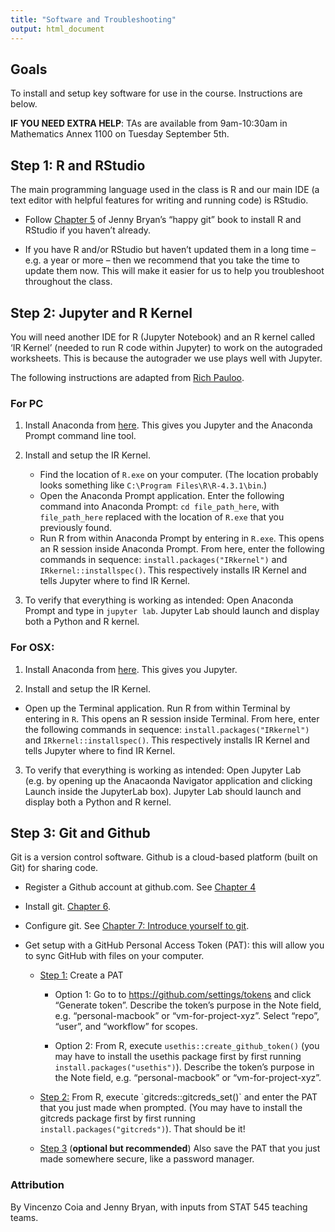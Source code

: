 ```yaml
---
title: "Software and Troubleshooting"
output: html_document
---
```


## Goals

To install and setup key software for use in the course. Instructions are below. 

**IF YOU NEED EXTRA HELP**: TAs are available from 9am-10:30am in Mathematics Annex 1100 on Tuesday September 5th. 

## Step 1: R and RStudio 

The main programming language used in the class is R and our main IDE (a text editor with helpful features for writing and running code) is RStudio. 

- Follow [Chapter 5](https://happygitwithr.com/install-r-rstudio.html) of Jenny Bryan's "happy git" book to install R and RStudio if you haven't already. 

- If you have R and/or RStudio but haven't updated them in a long time -- e.g. a year or more -- then we recommend that you take the time to update them now. This will make it easier for us to help you troubleshoot throughout the class.  

## Step 2: Jupyter and R Kernel  

You will need another IDE for R (Jupyter Notebook) and an R kernel called 'IR Kernel' (needed to run R code within Jupyter) to work on the autograded worksheets. This is because the autograder we use plays well with Jupyter. 

The following instructions are adapted from [Rich Pauloo](https://richpauloo.github.io/2018-05-16-Installing-the-R-kernel-in-Jupyter-Lab/). 

### For PC 

1. Install Anaconda from [here](https://www.anaconda.com/download/). This gives you Jupyter and the Anaconda Prompt command line tool. 

2. Install and setup the IR Kernel. 
    - Find the location of `R.exe` on your computer. (The location probably looks something like `C:\Program Files\R\R-4.3.1\bin`.)
    - Open the Anaconda Prompt application. Enter the following command into Anaconda Prompt: `cd file_path_here`, with `file_path_here` replaced with the location of `R.exe` that you previously found. 
    - Run R from within Anaconda Prompt by entering in `R.exe`. This opens an R session inside Anaconda Prompt. From here, enter the following commands in sequence: `install.packages("IRkernel")` and `IRkernel::installspec()`. This respectively installs IR Kernel and tells Jupyter where to find IR Kernel.
    
3. To verify that everything is working as intended: Open Anaconda Prompt and type in `jupyter lab`. Jupyter Lab should launch and display both a Python and R kernel.

### For OSX: 

1. Install Anaconda from [here](https://www.anaconda.com/download/). This gives you Jupyter. 

2. Install and setup the IR Kernel. 
  - Open up the Terminal application. Run R from within Terminal by entering in `R`. This opens an R session inside Terminal. From here, enter the following commands in sequence: `install.packages("IRkernel")` and `IRkernel::installspec()`. This respectively installs IR Kernel and tells Jupyter where to find IR Kernel.

3. To verify that everything is working as intended: Open Jupyter Lab (e.g. by opening up the Anacaonda Navigator application and clicking Launch inside the JupyterLab box). Jupyter Lab should launch and display both a Python and R kernel.

## Step 3: Git and Github

Git is a version control software. Github is a cloud-based platform (built on Git) for sharing code. 

-   Register a Github account at github.com. See [Chapter 4](https://happygitwithr.com/github-acct.html)

-   Install git. [Chapter 6](https://happygitwithr.com/install-git.html).

-   Configure git. See [Chapter 7: Introduce yourself to git](https://happygitwithr.com/hello-git.html).

- Get setup with a GitHub Personal Access Token (PAT): this will allow you to sync GitHub with files on your computer.

    -   [Step 1:]{.underline} Create a PAT

        -   Option 1: Go to to <https://github.com/settings/tokens> and click "Generate token". Describe the token's purpose in the Note field, e.g. "personal-macbook" or "vm-for-project-xyz". Select "repo", "user", and "workflow" for scopes.

        -   Option 2: From R, execute `usethis::create_github_token()` (you may have to install the usethis package first by first running `install.packages("usethis")`). Describe the token's purpose in the Note field, e.g. "personal-macbook" or "vm-for-project-xyz".

    -   [Step 2:]{.underline} From R, execute \`gitcreds::gitcreds_set()\` and enter the PAT that you just made when prompted. (You may have to install the gitcreds package first by first running `install.packages("gitcreds")`). That should be it!

    -   [Step 3]{.underline} (**optional but recommended**) Also save the PAT that you just made somewhere secure, like a password manager.



### Attribution 

By Vincenzo Coia and Jenny Bryan, with inputs from STAT 545 teaching teams. 


